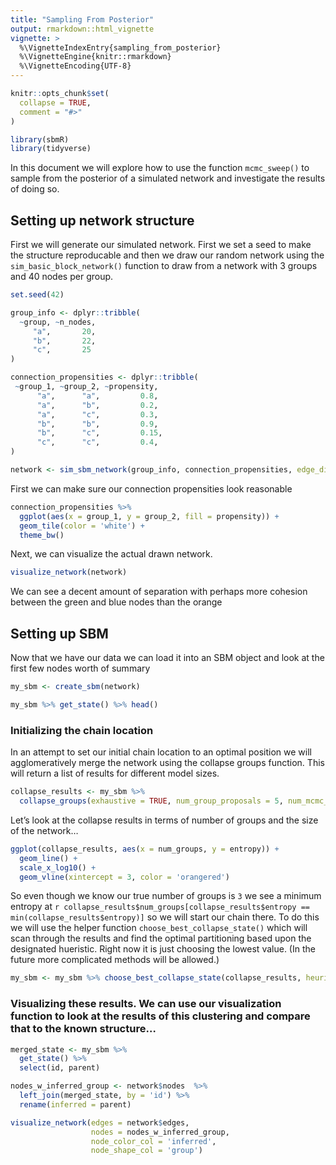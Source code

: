 ```yaml
---
title: "Sampling From Posterior"
output: rmarkdown::html_vignette
vignette: >
  %\VignetteIndexEntry{sampling_from_posterior}
  %\VignetteEngine{knitr::rmarkdown}
  %\VignetteEncoding{UTF-8}
---
```


```r
knitr::opts_chunk$set(
  collapse = TRUE,
  comment = "#>"
)
```

```r
library(sbmR)
library(tidyverse)
```


In this document we will explore how to use the function `mcmc_sweep()` to sample from the posterior of a simulated network and investigate the results of doing so. 


## Setting up network structure

First we will generate our simulated network. First we set a seed to make the structure reproducable and then we draw our random network using the `sim_basic_block_network()` function to draw from a network with 3 groups and 40 nodes per group. 

```r
set.seed(42)

group_info <- dplyr::tribble(
  ~group, ~n_nodes,
     "a",       20,
     "b",       22,
     "c",       25
)

connection_propensities <- dplyr::tribble(
 ~group_1, ~group_2, ~propensity,
      "a",      "a",         0.8,
      "a",      "b",         0.2,
      "a",      "c",         0.3,
      "b",      "b",         0.9,
      "b",      "c",         0.15,
      "c",      "c",         0.4,
)

network <- sim_sbm_network(group_info, connection_propensities, edge_dist = purrr::rbernoulli)
```


First we can make sure our connection propensities look reasonable 

```r
connection_propensities %>% 
  ggplot(aes(x = group_1, y = group_2, fill = propensity)) +
  geom_tile(color = 'white') +
  theme_bw()
```


Next, we can visualize the actual drawn network. 

```r
visualize_network(network)
```

We can see a decent amount of separation with perhaps more cohesion between the green and blue nodes than the orange


## Setting up SBM

Now that we have our data we can load it into an SBM object and look at the first few nodes worth of summary

```r
my_sbm <- create_sbm(network)

my_sbm %>% get_state() %>% head()
```


### Initializing the chain location

In an attempt to set our initial chain location to an optimal position we will agglomeratively merge the network using the collapse groups function. This will return a list of results for different model sizes. 

```r
collapse_results <- my_sbm %>% 
  collapse_groups(exhaustive = TRUE, num_group_proposals = 5, num_mcmc_sweeps = 25)
```


Let's look at the collapse results in terms of number of groups and the size of the network...

```r
ggplot(collapse_results, aes(x = num_groups, y = entropy)) +
  geom_line() +
  scale_x_log10() +
  geom_vline(xintercept = 3, color = 'orangered')
```

So even though we know our true number of groups is `3` we see a minimum entropy at `r collapse_results$num_groups[collapse_results$entropy == min(collapse_results$entropy)]` so we will start our chain there. To do this we will use the helper function `choose_best_collapse_state()` which will scan through the results and find the optimal partitioning based upon the designated hueristic. Right now it is just choosing the lowest value. (In the future more complicated methods will be allowed.)

```r
my_sbm <- my_sbm %>% choose_best_collapse_state(collapse_results, heuristic = 'lowest')
```


### Visualizing these results. We can use our visualization function to look at the results of this clustering and compare that to the known structure...

```r
merged_state <- my_sbm %>% 
  get_state() %>% 
  select(id, parent)

nodes_w_inferred_group <- network$nodes  %>%
  left_join(merged_state, by = 'id') %>% 
  rename(inferred = parent)

visualize_network(edges = network$edges, 
                  nodes = nodes_w_inferred_group, 
                  node_color_col = 'inferred', 
                  node_shape_col = 'group')
```

